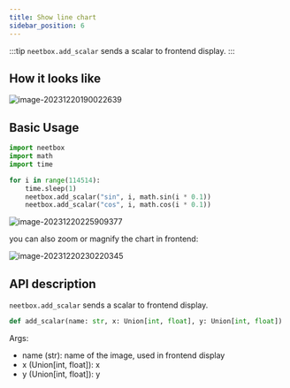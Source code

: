 ```yaml
---
title: Show line chart
sidebar_position: 6
---
```


:::tip
`neetbox.add_scalar` sends a scalar to frontend display.
:::

## How it looks like

![image-20231220190022639](./imgs/show-line-chart/image-20231220190022639.png)

## Basic Usage

```python
import neetbox
import math
import time

for i in range(114514):
    time.sleep(1)
    neetbox.add_scalar("sin", i, math.sin(i * 0.1))
    neetbox.add_scalar("cos", i, math.cos(i * 0.1))

```

![image-20231220225909377](./imgs/show-line-chart/image-20231220225909377.png)

you can also zoom or magnify the chart in frontend:

![image-20231220230220345](./imgs/show-line-chart/image-20231220230220345.png)

## API description

`neetbox.add_scalar` sends a scalar to frontend display.

```python
def add_scalar(name: str, x: Union[int, float], y: Union[int, float])
```

Args:

- name (str): name of the image, used in frontend display
- x (Union[int, float]): x
- y (Union[int, float]): y
